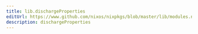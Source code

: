 ```yaml
---
title: lib.dischargeProperties
editUrl: https://www.github.com/nixos/nixpkgs/blob/master/lib/modules.nix#L887C25
description: dischargeProperties
---
```




<LinkCard
    title="Contribute Now!"
    description="API Documentation is done in our source code"
    href="https://www.github.com/nixos/nixpkgs/blob/master/lib/modules.nix#L887C25"
/>

